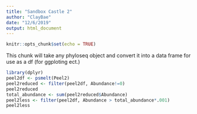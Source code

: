 ```yaml
---
title: "Sandbox Castle 2"
author: "ClayBae"
date: "12/6/2019"
output: html_document
---
```


```r
knitr::opts_chunk$set(echo = TRUE)
```
This chunk will take any phyloseq object and convert it into a data frame for use as a df (for ggploting ect.)

```r
library(dplyr)
peel2df <- psmelt(Peel2)
peel2reduced <- filter(peel2df, Abundance!=0)
peel2reduced
total_abundance <- sum(peel2reduced$Abundance)
peel2less <- filter(peel2df, Abundance > total_abundance*.001)
peel2less
```

